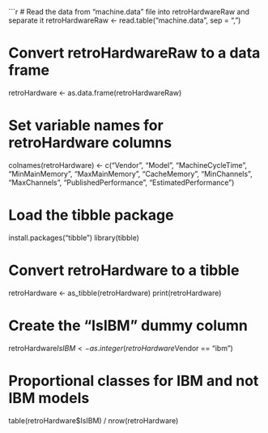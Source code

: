 ```r
# Read the data from "machine.data" file into retroHardwareRaw and separate it
retroHardwareRaw <- read.table("machine.data", sep = ",")

# Convert retroHardwareRaw to a data frame
retroHardware <- as.data.frame(retroHardwareRaw)

# Set variable names for retroHardware columns
colnames(retroHardware) <- c("Vendor", "Model", "MachineCycleTime", "MinMainMemory", "MaxMainMemory", 
                             "CacheMemory", "MinChannels", "MaxChannels", "PublishedPerformance", 
                             "EstimatedPerformance")

# Load the tibble package
install.packages("tibble")
library(tibble)

# Convert retroHardware to a tibble
retroHardware <- as_tibble(retroHardware)
print(retroHardware)

# Create the "IsIBM" dummy column
retroHardware$IsIBM <- as.integer(retroHardware$Vendor == "ibm")

# Proportional classes for IBM and not IBM models
table(retroHardware$IsIBM) / nrow(retroHardware)
